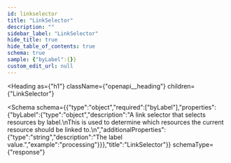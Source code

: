 ```yaml
---
id: linkselector
title: "LinkSelector"
description: ""
sidebar_label: "LinkSelector"
hide_title: true
hide_table_of_contents: true
schema: true
sample: {"byLabel":{}}
custom_edit_url: null
---
```



<Heading
  as={"h1"}
  className={"openapi__heading"}
  children={"LinkSelector"}
>
</Heading>





<Schema
  schema={{"type":"object","required":["byLabel"],"properties":{"byLabel":{"type":"object","description":"A link selector that selects resources by label.\nThis is used to determine which resources the current resource should be linked to.\n","additionalProperties":{"type":"string","description":"The label value.","example":"processing"}}},"title":"LinkSelector"}}
  schemaType={"response"}
>
  
</Schema>
            